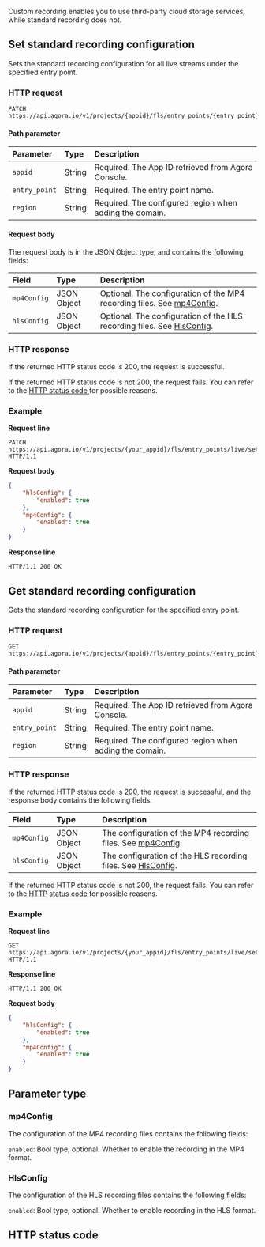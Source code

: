 
<Admonition type="info">Custom recording enables you to use third-party cloud storage services, while standard recording does not.</Admonition>

## Set standard recording configuration

Sets the standard recording configuration for all live streams under the specified entry point.

### HTTP request

```shellscript
PATCH https://api.agora.io/v1/projects/{appid}/fls/entry_points/{entry_point}/settings/record/standard/regions/{region}
```

#### Path parameter

| Parameter | Type | Description |
| :------------ | :----- | :------------------------------- |
| `appid` | String | Required. The App ID retrieved from Agora Console. |
| `entry_point` | String | Required. The entry point name. |
| `region` | String | Required. The configured region when adding the domain. |

#### Request body

The request body is in the JSON Object type, and contains the following fields:

| Field | Type | Description |
| :---------- | :---------- | :----------------------------------------------------------- |
| `mp4Config` | JSON Object | Optional. The configuration of the MP4 recording files. See [mp4Config](#mp4config). |
| `hlsConfig` | JSON Object | Optional. The configuration of the HLS recording files. See [HlsConfig](#hlsconfig). |

### HTTP response

If the returned HTTP status code is 200, the request is successful.

If the returned HTTP status code is not 200, the request fails. You can refer to the [HTTP status code ](#http-code)for possible reasons.

### Example

**Request line**

```shellscript
PATCH https://api.agora.io/v1/projects/{your_appid}/fls/entry_points/live/settings/record/standard/regions/cn HTTP/1.1
```

**Request body**

```json
{
    "hlsConfig": {
        "enabled": true
    },
    "mp4Config": {
        "enabled": true
    }
}
```

**Response line**

```shellscript
HTTP/1.1 200 OK
```


## Get standard recording configuration

Gets the standard recording configuration for the specified entry point.

### HTTP request

```shellscript
GET https://api.agora.io/v1/projects/{appid}/fls/entry_points/{entry_point}/settings/record/standard/regions/{region}
```

#### Path parameter

| Parameter | Type | Description |
| :------------ | :----- | :------------------------------- |
| `appid` | String | Required. The App ID retrieved from Agora Console. |
| `entry_point` | String | Required. The entry point name. |
| `region` | String | Required. The configured region when adding the domain. |

### HTTP response

If the returned HTTP status code is 200, the request is successful, and the response body contains the following fields:

| Field | Type | Description |
| :---------- | :---------- | :----------------------------------------------------------- |
| `mp4Config` | JSON Object | The configuration of the MP4 recording files. See [mp4Config](#mp4config). |
| `hlsConfig` | JSON Object | The configuration of the HLS recording files. See [HlsConfig](#hlsconfig). |

If the returned HTTP status code is not 200, the request fails. You can refer to the [HTTP status code ](#http-code)for possible reasons.

### Example

**Request line**

```shellscript
GET https://api.agora.io/v1/projects/{your_appid}/fls/entry_points/live/settings/record/standard/regions/cn HTTP/1.1
```

**Response line**

```shellscript
HTTP/1.1 200 OK
```

**Request body**

```json
{
    "hlsConfig": {
        "enabled": true
    },
    "mp4Config": {
        "enabled": true
    }
}
```


## Parameter type

### mp4Config

The configuration of the MP4 recording files contains the following fields:

`enabled`: Bool type, optional. Whether to enable the recording in the MP4 format.

<a name="hlsconfig"></a>
### HlsConfig

The configuration of the HLS recording files contains the following fields:

`enabled`: Bool type, optional. Whether to enable recording in the HLS format.

<a name="http-code"></a>
## HTTP status code

<StatusCode />

